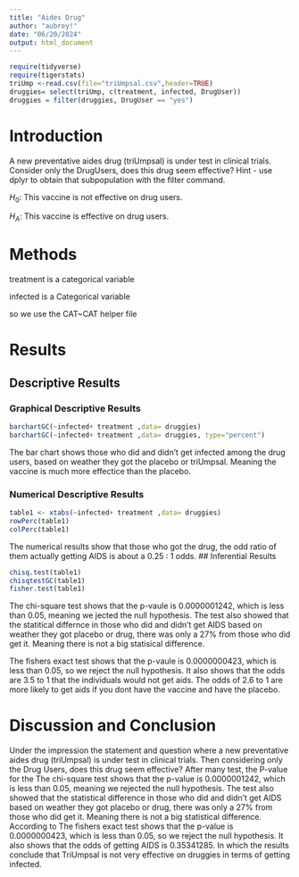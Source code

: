 ```yaml
---
title: "Aides Drug"
author: "aubrey!"
date: "06/20/2024"
output: html_document
---
```


```r
require(tidyverse)
require(tigerstats)
triUmp <-read.csv(file="triUmpsal.csv",header=TRUE)
druggies= select(triUmp, c(treatment, infected, DrugUser))
druggies = filter(druggies, DrugUser == "yes")
```

# Introduction

<!--In this section you explain what you are trying to show.  Where did the data come from?  What is the research or other question you are trying to answer?.  If you skimp in this section expect to be marked down in your grade. Paint a picture of the project a couple of paragraphs is expected!-->

A new  preventative aides drug (triUmpsal) is under test in clinical trials. Consider only the DrugUsers, does this drug seem effective?  Hint - use dplyr to obtain that subpopulation with the filter command.

$H_0$: This vaccine is not effective on drug users.

$H_A$: This vaccine is effective on drug users.

# Methods

<!--Decide on your methods:  use "variable analysis" or other appropriate descriptors.  Make sure to choose at least one graphical method and at least one numerical method. Discuss what data manipulations may be needed for example subsetting or other binning procedures and what sort of graphical displays and inferential tools will be used!-->

treatment is a categorical variable

infected is a Categorical variable

so we use the CAT~CAT helper file

# Results

<!--Divide this section into two sub-sections:  One for your descriptive  results and one for your inferential results.!-->

## Descriptive Results

### Graphical Descriptive Results

<!--Graphical results here.  Make sure to show your code.  Provide appropriate labels for axes, giving units if possible, and provide a good title for the graph, too.  Use the graphical results to describe the patterns if any that exist in the data as focused toward the research question. Bottom line is to explain the features of the graph that are relevant to conforming or departing to what is expected by your null hypothesis !--> 

```r
barchartGC(~infected+ treatment ,data= druggies)
barchartGC(~infected+ treatment ,data= druggies, type="percent")

```
The bar chart shows those who did and didn't get infected among the drug users, based on weather they got the placebo or triUmpsal. Meaning the vaccine is much more effectice than the placebo.


### Numerical Descriptive Results

<!--Numerical results go here. Use the numerical results to describe the patterns if any that exist in the data as focused toward the research question!-->
```r
table1 <- xtabs(~infected+ treatment ,data= druggies)
rowPerc(table1)
colPerc(table1)
```

The numerical results show that those who got the drug, the odd ratio of them actually getting AIDS is about a  0.25 : 1 odds.
## Inferential Results

<!--State hypothesis clearly.  Make sure your discussion of the inferential test covers all the aspects that the test output produces, such as test statistic, p-value etc.  Make a decision about the null hypothesis, explain the assumptions on which the selected test/procedure was based, and why the chosen procedure satisfys the assumptions and is appropriate to answer the research question!-->

```r
chisq.test(table1)
chisqtestGC(table1)
fisher.test(table1)
```

The chi-square test shows that the p-vaule is 0.0000001242, which is less than 0.05, meaning we jected the null hypothesis. The test also showed that the statitical differnce in those who did and didn't get AIDS based on weather they got placebo or drug, there was only a 27% from those who did get it. Meaning there is not a big statisical difference. 

The fishers exact test shows that the p-vaule is 0.0000000423, which is less than 0.05, so we reject the null hypothesis. It also shows that the odds are 3.5 to 1 that the individuals would not get aids. The odds of 2.6 to 1 are more likely to get aids if you dont have the vaccine and have the placebo.



# Discussion and Conclusion

<!--Discussion and conclusion here.  If you found a relationship be sure to consider whether the relationship occurs because one of the variavbles causes the other, or whether they perhasps are related for some other reason.  Watch the chapter 6 videos from the GeorgeTown videos collection.!-->

Under the impression the statement and question where a new  preventative aides drug (triUmpsal) is under test in clinical trials. Then considering only the Drug Users, does this drug seem effective?  After many test, the P-value for the The chi-square test shows that the p-value is 0.0000001242, which is less than 0.05, meaning we rejected the null hypothesis. The test also showed that the statistical difference in those who did and didn't get AIDS based on weather they got placebo or drug, there was only a 27% from those who did get it. Meaning there is not a big statistical difference. According to The fishers exact test shows that the p-value is 0.0000000423, which is less than 0.05, so we reject the null hypothesis. It also shows that the odds of getting AIDS is 0.35341285. In which the results conclude that TriUmpsal is not very effective on druggies in terms of getting infected.
